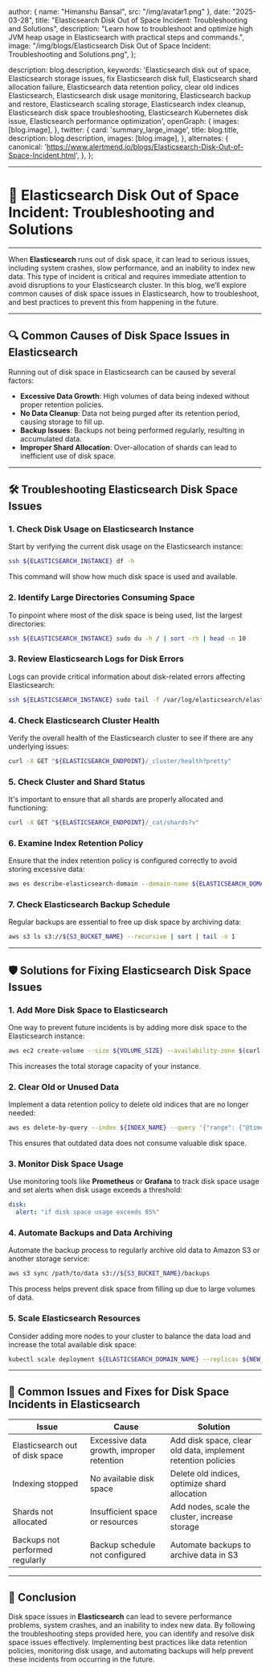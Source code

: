 
  author: { name: "Himanshu Bansal", src: "/img/avatar1.png" },
  date: "2025-03-28",
  title: "Elasticsearch Disk Out of Space Incident: Troubleshooting and Solutions",
  description: "Learn how to troubleshoot and optimize high JVM heap usage in Elasticsearch with practical steps and commands.",
  image: "/img/blogs/Elasticsearch Disk Out of Space Incident: Troubleshooting and Solutions.png",
};

  description: blog.description,
   keywords:
    'Elasticsearch disk out of space, Elasticsearch storage issues, fix Elasticsearch disk full, Elasticsearch shard allocation failure, Elasticsearch data retention policy, clear old indices Elasticsearch, Elasticsearch disk usage monitoring, Elasticsearch backup and restore, Elasticsearch scaling storage, Elasticsearch index cleanup, Elasticsearch disk space troubleshooting, Elasticsearch Kubernetes disk issue, Elasticsearch performance optimization',
  openGraph: {
    images: [blog.image],
  },
  twitter: {
    card: 'summary_large_image',
    title: blog.title,
    description: blog.description,
    images: [blog.image],
  },
    alternates: {
    canonical: 'https://www.alertmend.io/blogs/Elasticsearch-Disk-Out-of-Space-Incident.html',
  },
};



---
# 🚨 **Elasticsearch Disk Out of Space Incident: Troubleshooting and Solutions**
---

When **Elasticsearch** runs out of disk space, it can lead to serious issues, including system crashes, slow performance, and an inability to index new data. This type of incident is critical and requires immediate attention to avoid disruptions to your Elasticsearch cluster. In this blog, we’ll explore common causes of disk space issues in Elasticsearch, how to troubleshoot, and best practices to prevent this from happening in the future.

---

## 🔍 **Common Causes of Disk Space Issues in Elasticsearch**

Running out of disk space in Elasticsearch can be caused by several factors:
- **Excessive Data Growth**: High volumes of data being indexed without proper retention policies.
- **No Data Cleanup**: Data not being purged after its retention period, causing storage to fill up.
- **Backup Issues**: Backups not being performed regularly, resulting in accumulated data.
- **Improper Shard Allocation**: Over-allocation of shards can lead to inefficient use of disk space.

---

## 🛠️ **Troubleshooting Elasticsearch Disk Space Issues**

### 1. **Check Disk Usage on Elasticsearch Instance**
Start by verifying the current disk usage on the Elasticsearch instance:
```bash
ssh ${ELASTICSEARCH_INSTANCE} df -h
```
This command will show how much disk space is used and available.

### 2. **Identify Large Directories Consuming Space**
To pinpoint where most of the disk space is being used, list the largest directories:
```bash
ssh ${ELASTICSEARCH_INSTANCE} sudo du -h / | sort -rh | head -n 10
```

### 3. **Review Elasticsearch Logs for Disk Errors**
Logs can provide critical information about disk-related errors affecting Elasticsearch:
```bash
ssh ${ELASTICSEARCH_INSTANCE} sudo tail -f /var/log/elasticsearch/elasticsearch.log | grep "disk"
```

### 4. **Check Elasticsearch Cluster Health**
Verify the overall health of the Elasticsearch cluster to see if there are any underlying issues:
```bash
curl -X GET "${ELASTICSEARCH_ENDPOINT}/_cluster/health?pretty"
```

### 5. **Check Cluster and Shard Status**
It's important to ensure that all shards are properly allocated and functioning:
```bash
curl -X GET "${ELASTICSEARCH_ENDPOINT}/_cat/shards?v"
```

### 6. **Examine Index Retention Policy**
Ensure that the index retention policy is configured correctly to avoid storing excessive data:
```bash
aws es describe-elasticsearch-domain --domain-name ${ELASTICSEARCH_DOMAIN_NAME}
```

### 7. **Check Elasticsearch Backup Schedule**
Regular backups are essential to free up disk space by archiving data:
```bash
aws s3 ls s3://${S3_BUCKET_NAME} --recursive | sort | tail -n 1
```

---

## 🛡️ **Solutions for Fixing Elasticsearch Disk Space Issues**

### 1. **Add More Disk Space to Elasticsearch**
One way to prevent future incidents is by adding more disk space to the Elasticsearch instance:
```bash
aws ec2 create-volume --size ${VOLUME_SIZE} --availability-zone $(curl -s http://169.254.169.254/latest/meta-data/placement/availability-zone)
```
This increases the total storage capacity of your instance.

### 2. **Clear Old or Unused Data**
Implement a data retention policy to delete old indices that are no longer needed:
```bash
aws es delete-by-query --index ${INDEX_NAME} --query '{"range": {"@timestamp": {"lt": "now-${NUMBER_OF_DAYS_TO_KEEP_DATA}d"}}}'
```
This ensures that outdated data does not consume valuable disk space.

### 3. **Monitor Disk Space Usage**
Use monitoring tools like **Prometheus** or **Grafana** to track disk space usage and set alerts when disk usage exceeds a threshold:
```yaml
disk:
  alert: "if disk space usage exceeds 85%"
```

### 4. **Automate Backups and Data Archiving**
Automate the backup process to regularly archive old data to Amazon S3 or another storage service:
```bash
aws s3 sync /path/to/data s3://${S3_BUCKET_NAME}/backups
```
This process helps prevent disk space from filling up due to large volumes of data.

### 5. **Scale Elasticsearch Resources**
Consider adding more nodes to your cluster to balance the data load and increase the total available disk space:
```bash
kubectl scale deployment ${ELASTICSEARCH_DOMAIN_NAME} --replicas ${NEW_REPLICA_COUNT}
```

---

## 🔄 **Common Issues and Fixes for Disk Space Incidents in Elasticsearch**

| **Issue**                              | **Cause**                                      | **Solution**                                      |
|----------------------------------------|------------------------------------------------|---------------------------------------------------|
| Elasticsearch out of disk space        | Excessive data growth, improper retention       | Add disk space, clear old data, implement retention policies |
| Indexing stopped                       | No available disk space                        | Delete old indices, optimize shard allocation     |
| Shards not allocated                   | Insufficient space or resources                | Add nodes, scale the cluster, increase storage    |
| Backups not performed regularly        | Backup schedule not configured                 | Automate backups to archive data in S3            |

---

## 🚀 **Conclusion**

Disk space issues in **Elasticsearch** can lead to severe performance problems, system crashes, and an inability to index new data. By following the troubleshooting steps provided here, you can identify and resolve disk space issues effectively. Implementing best practices like data retention policies, monitoring disk usage, and automating backups will help prevent these incidents from occurring in the future.
